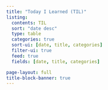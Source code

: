 ```yaml
---
title: "Today I Learned (TIL)"
listing:
  contents: TIL
  sort: "date desc"
  type: table
  categories: true
  sort-ui: [date, title, categories]
  filter-ui: true
  feed: true
  fields: [date, title, categories]

page-layout: full
title-block-banner: true
---
```

<a rel="me" href="https://sigmoid.social/@isaac_flath"></a>